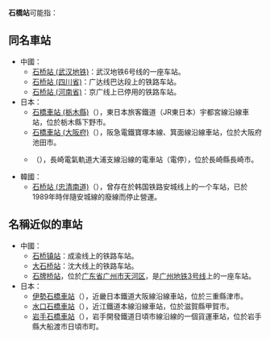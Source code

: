 {{noteTA
|T=zh-tw:石橋車站;zh-hk:石橋站;zh-cn:石桥站;
|1=zh-tw:石橋車站;zh-hk:石橋站;zh-cn:石桥站;
}}
'''石橋站'''可能指：

==同名車站==
* 中國：
** [[石桥站_(武汉地铁)|石桥站 (武汉地铁)]]：武汉地铁6号线的一座车站。
** [[石桥站_(四川省)|石桥站 (四川省)]]：广达线巴达段上的铁路车站。
** [[石桥站_(河南省)|石桥站 (河南省)]]：京广线上已停用的铁路车站。
* 日本：
** [[石橋車站_(栃木縣)|石橋車站 (栃木縣)]]（{{lang|ja|石橋駅}}），東日本旅客鐵道（JR東日本）宇都宮線沿線車站，位於栃木縣下野市。
** [[石橋車站_(大阪府)|石橋車站 (大阪府)]]（{{lang|ja|石橋駅}}），阪急電鐵寶塚本線、箕面線沿線車站，位於大阪府池田市。
** {{link-ja|石橋電停|石橋停留場}}（{{lang|ja|石橋電停}}），長崎電氣軌道大浦支線沿線的電車站（電停），位於長崎縣長崎市。
* 韓國：
** [[石桥站_(忠清南道)|石桥站 (忠清南道)]]（{{lang|ko|석교역}}），曾存在於韩国铁路安城线上的一个车站，已於1989年時伴隨安城線的廢線而停止營運。

==名稱近似的車站==
* 中國：
** [[石桥镇站|石桥镇站]]：成渝线上的铁路车站。
** [[大石桥站|大石桥站]]：沈大线上的铁路车站。
** [[石牌桥站|石牌桥站]]，位於[[广东省|广东省]][[广州市|广州市]][[天河区|天河区]]，是[[广州地铁|广州地铁]][[广州地铁3号线|3号线]]上的一座车站。
* 日本：
** [[伊勢石橋車站|伊勢石橋車站]]（{{lang|ja|伊勢石橋駅}}），近畿日本鐵道大阪線沿線車站，位於三重縣津市。
** [[水口石橋車站|水口石橋車站]]（{{lang|ja|水口石橋駅}}），近江鐵道本線沿線車站，位於滋賀縣甲賀市。
** [[岩手石橋車站|岩手石橋車站]]（{{lang|ja|岩手石橋駅}}），岩手開發鐵道日頃市線沿線的一個貨運車站，位於岩手縣大船渡市日頃市町。

{{disambig|Cat=四字車站名消歧義}}